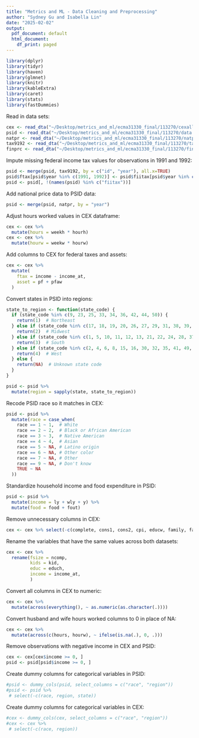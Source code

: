 ```yaml
---
title: "Metrics and ML - Data Cleaning and Preprocessing"
author: "Sydney Gu and Isabella Lin"
date: "2025-02-02"
output:
  pdf_document: default
  html_document:
    df_print: paged
---
```


```r
library(dplyr)
library(tidyr)
library(haven)
library(glmnet)
library(knitr)
library(kableExtra)
library(caret)
library(stats)
library(fastDummies)
```

Read in data sets:
```r
cex <- read_dta("~/Desktop/metrics_and_ml/ecma31330_final/113270/cexall.dta")
psid <- read_dta("~/Desktop/metrics_and_ml/ecma31330_final/113270/data.dta")
natpr <- read_dta("~/Desktop/metrics_and_ml/ecma31330_final/113270/natpr.dta")
tax9192 <- read_dta("~/Desktop/metrics_and_ml/ecma31330_final/113270/tax9192.dta")
finprc <- read_dta("~/Desktop/metrics_and_ml/ecma31330_final/113270/finprice.dta")
```

Impute missing federal income tax values for observations in 1991 and 1992:
```r
psid <- merge(psid, tax9192, by = c("id", "year"), all.x=TRUE)
psid$ftax[psid$year %in% c(1991, 1992)] <- psid$fiitax[psid$year %in% c(1991, 1992)]
psid <- psid[, !(names(psid) %in% c("fiitax"))]
```

Add national price data to PSID data:
```r
psid <- merge(psid, natpr, by = "year")
```

Adjust hours worked values in CEX dataframe:
```r
cex <- cex %>%
  mutate(hours = weekh * hourh)
cex <- cex %>%
  mutate(hourw = weekw * hourw)
```

Add columns to CEX for federal taxes and assets:
```r
cex <- cex %>%
  mutate(
    ftax = income - income_at,  
    asset = pf + pfaw          
  )
```

Convert states in PSID into regions:
```r
state_to_region <- function(state_code) {
  if (state_code %in% c(9, 23, 25, 33, 34, 36, 42, 44, 50)) {
    return(1)  # Northeast
  } else if (state_code %in% c(17, 18, 19, 20, 26, 27, 29, 31, 38, 39, 46, 55)) {
    return(2)  # Midwest
  } else if (state_code %in% c(1, 5, 10, 11, 12, 13, 21, 22, 24, 28, 37, 40, 45, 47, 48, 51, 54)) {
    return(3)  # South
  } else if (state_code %in% c(2, 4, 6, 8, 15, 16, 30, 32, 35, 41, 49, 53, 56)) {
    return(4)  # West
  } else {
    return(NA)  # Unknown state code
  }
}

psid <- psid %>%
  mutate(region = sapply(state, state_to_region))
```

Recode PSID race so it matches in CEX:
```r
psid <- psid %>%
  mutate(race = case_when(
    race == 1 ~ 1,  # White
    race == 2 ~ 2,  # Black or African American
    race == 3 ~ 3,  # Native American
    race == 4 ~ 4,  # Asian
    race == 5 ~ NA, # Latino origin
    race == 6 ~ NA, # Other color
    race == 7 ~ NA, # Other
    race == 9 ~ NA, # Don't know
    TRUE ~ NA      
  ))
```


Standardize household income and food expenditure in PSID:
```r
psid <- psid %>%
  mutate(income = ly + wly + y) %>%
  mutate(food = food + fout)
```

Remove unnecessary columns in CEX:
```r
cex <- cex %>% select(-c(complete, cons1, cons2, cpi, educw, family, famtype, income, income_net, pf, pfaw, pfin, wageh, wagew, weekh, weekw, yb, ndurplus))
```


Rename the variables that have the same values across both datasets:
```r
cex <- cex %>%
  rename(fsize = ncomp,
         kids = kid,
         educ = educh,
         income = income_at,
         )
```

Convert all columns in CEX to numeric:
```r
cex <- cex %>%
  mutate(across(everything(), ~ as.numeric(as.character(.))))
```

Convert husband and wife hours worked columns to 0 in place of NA:
```r
cex <- cex %>%
  mutate(across(c(hours, hourw), ~ ifelse(is.na(.), 0, .)))
```

Remove observations with negative income in CEX and PSID:
```r
cex <- cex[cex$income >= 0, ]
psid <- psid[psid$income >= 0, ]
```


Create dummy columns for categorical variables in PSID:
```r
#psid <- dummy_cols(psid, select_columns = c("race", "region"))
#psid <- psid %>%
 # select(-c(race, region, state))
```

Create dummy columns for categorical variables in CEX:
```r
#cex <- dummy_cols(cex, select_columns = c("race", "region"))
#cex <- cex %>%
 # select(-c(race, region))
```

